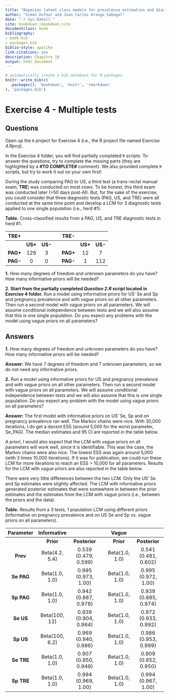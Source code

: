 ```yaml
---
title: "Bayesian latent class models for prevalence estimation and diagnostic test evaluation"
author: "Simon Dufour and Juan Carlos Arango Sabogal"
date: "`r Sys.Date()`"
site: bookdown::bookdown_site
documentclass: book
bibliography:
- book.bib
- packages.bib
biblio-style: apalike
link-citations: yes
description: Chapitre 10
output: html_document
---
```



```r
# automatically create a bib database for R packages
knitr::write_bib(c(
  .packages(), 'bookdown', 'knitr', 'rmarkdown'
), 'packages.bib')
```


# Exercise 4 - Multiple tests
## Questions
  
Open up the `R` project for Exercise 4 (i.e., the R project file named *Exercise 4.Rproj*).   
  
In the Exercise 4 folder, you will find partially completed `R` scripts. To answer the questions, try to complete the missing parts (they are highlighted by a **#TO COMPLETE#** comment). We also provided complete `R` scripts, but try to work it out on your own first! 
  
During the study comparing PAG to US, a third test (a trans-rectal manual exam; **TRE**) was conducted on most cows. To be honest, this third exam was conducted later (>50 days post-AI). But, for the sake of the exercise, you could consider that three diagnostic tests (PAG, US, and TRE) were all conducted at the same time point and develop a LCM for 3 diagnostic tests applied to one single population (i.e., herd #1).  
  
**Table.** Cross-classified results from a PAG, US, and TRE diagnostic tests in herd #1.  
  
| **TRE+** |         |         |   | **TRE-** |         |         |
|:--------:|:-------:|:-------:|:-:|:--------:|:-------:|:-------:|
|          | **US+** | **US-** |   |          | **US+** | **US-** |
| **PAG+** |   126   |    3   |   | **PAG+** |    12   |    7    |
| **PAG-** |    0    |    0    |   | **PAG-** |    1    |   112   |  
  
  
**1.** How many degrees of freedom and unknown parameters do you have? How many informative priors will be needed?  
  
**2. Start from the partially completed *Question 2.R* script located in Exercise 4 folder.** Run a model using informative priors for US' Se and Sp and pregnancy prevalence and with vague priors on all other parameters. Then run a second model with vague priors on all parameters. We will assume conditional independence between tests and we will also assume that this is one single population. Do you expect any problems with the model using vague priors on all parameters?
  
  
## Answers
**1.** How many degrees of freedom and unknown parameters do you have? How many informative priors will be needed?  
  
**Answer:** We have 7 degrees of freedom and 7 unknown parameters, so we do not need any informative priors.  
  
**2.** Run a model using informative priors for US and pregnancy prevalence and with vague priors on all other parameters. Then run a second model with vague priors on all parameters. We will assume conditional independence between tests and we will also assume that this is one single population. Do you expect any problem with the model using vague priors on all parameters?  
  
**Answer:** The first model with informative priors on US' Se, Sp and on pregnancy prevalence ran well. The Markov chains were nice. With 30,000 iterations, I do get a decent ESS (around 5,000 for the worst parameter, Se_PAG). The median estimates and 95 CI are reported in the table below.  
  
*A priori*, I would also expect that the LCM with vague priors on all parameters will work well, since it is identifiable. This was the case, the Markov chains were also nice. The lowest ESS was again around 5,000 (with 3 times 10,000 iterations).  If it was for publication, we could run these LCM for more iterations to reach an ESS > 10,000 for all parameters. Results for the LCM with vague priors are also reported in the table below.  
  
There were very little differences between the two LCM. Only the US' Se and Sp estimates were slightly affected. The LCM with informative priors generated posterior estimates that were somewhere in between the prior estimates and the estimates from the LCM with vague priors (i.e., between the priors and the data). 
  
**Table.** Results from a 3 tests, 1 population LCM using different priors (informative on pregnancy prevalence and on US Se and Sp *vs.* vague priors on all parameters).  
  
| **Parameter** | **Informative** |                      |   |    **Vague**   |                      |
|:-------------:|:---------------:|:--------------------:|:-:|:--------------:|:--------------------:|
|               |    **Prior**    |     **Posterior**    |   |    **Prior**   |     **Posterior**    |
|    **Prev**   |  Beta(4.2, 5.4) | 0.539 (0.479, 0.599) |   | Beta(1.0, 1.0) | 0.541 (0.481, 0.602) |
|   **Se PAG**  |  Beta(1.0, 1.0) |  0.995 (0.973, 1.00) |   | Beta(1.0, 1.0) |  0.995 (0.972, 1.00) |
|   **Sp PAG**  |  Beta(1.0, 1.0) | 0.942 (0.887, 0.978) |   | Beta(1.0, 1.0) | 0.938 (0.885, 0.974) |
|   **Se US**   |  Beta(100, 12)  | 0.939 (0.904, 0.964) |   | Beta(1.0, 1.0) | 0.972 (0.933, 0.992) |
|   **Sp US**   |  Beta(100, 6.2) | 0.969 (0.940, 0.986) |   | Beta(1.0, 1.0) | 0.986 (0.953, 0.999) |
|   **Se TRE**  |  Beta(1.0, 1.0) | 0.907 (0.850, 0.949) |   | Beta(1.0, 1.0) | 0.909 (0.852, 0.950) |
|   **Sp TRE**  |  Beta(1.0, 1.0) |  0.994 (0.969, 1.00) |   | Beta(1.0, 1.0) |  0.994 (0.967, 1.00) |  
  
